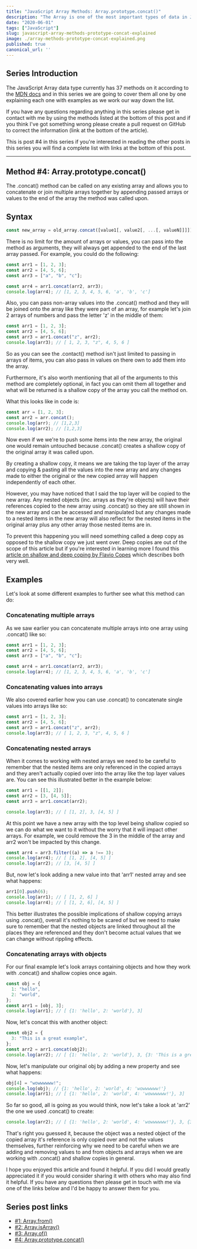```yaml
---
title: "JavaScript Array Methods: Array.prototype.concat()"
description: "The Array is one of the most important types of data in JavaScript, so in this series we are going to cover all of the Array Methods, in this post it's Array.prototype.concat()"
date: "2020-06-01"
tags: ["JavaScript"]
slug: javascript-array-methods-prototype-concat-explained
image: ./array-methods-prototype-concat-explained.png
published: true
canonical_url: ''
---
```


## Series Introduction

The JavaScript Array data type currently has 37 methods on it according to the [MDN docs](https://developer.mozilla.org/en-US/docs/Web/JavaScript/Reference/Global_Objects/Array) and in this series we are going to cover them all one by one explaining each one with examples as we work our way down the list.

If you have any questions regarding anything in this series please get in contact with me by using the methods listed at the bottom of this post and if you think I've got something wrong please create a pull request on GitHub to correct the information (link at the bottom of the article).

This is post #4 in this series if you're interested in reading the other posts in this series you will find a complete list with links at the bottom of this post.

---

## Method #4: Array.prototype.concat()

The .concat() method can be called on any existing array and allows you to concatenate or join multiple arrays together by appending passed arrays or values to the end of the array the method was called upon.

## Syntax

```javascript
const new_array = old_array.concat([value1[, value2[, ...[, valueN]]]])
```

There is no limit for the amount of arrays or values, you can pass into the method as arguments, they will always get appended to the end of the last array passed. For example, you could do the following:

```javascript
const arr1 = [1, 2, 3];
const arr2 = [4, 5, 6];
const arr3 = ["a", "b", "c"];

const arr4 = arr1.concat(arr2, arr3);
console.log(arr4); // [1, 2, 3, 4, 5, 6, 'a', 'b', 'c']
```

Also, you can pass non-array values into the .concat() method and they will be joined onto the array like they were part of an array, for example let's join 2 arrays of numbers and pass the letter 'z' in the middle of them:

```javascript
const arr1 = [1, 2, 3];
const arr2 = [4, 5, 6];
const arr3 = arr1.concat("z", arr2);
console.log(arr3); // [ 1, 2, 3, "z", 4, 5, 6 ]
```

So as you can see the .contact() method isn't just limited to passing in arrays of items, you can also pass in values on there own to add them into the array.

Furthermore, it's also worth mentioning that all of the arguments to this method are completely optional, in fact you can omit them all together and what will be returned is a shallow copy of the array you call the method on.

What this looks like in code is:

```javascript
const arr = [1, 2, 3];
const arr2 = arr.concat();
console.log(arr); // [1,2,3]
console.log(arr2); // [1,2,3]
```

Now even if we we're to push some items into the new array, the original one would remain untouched because .concat() creates a shallow copy of the original array it was called upon.

By creating a shallow copy, it means we are taking the top layer of the array and copying & pasting all the values into the new array and any changes made to either the original or the new copied array will happen independently of each other.

However, you may have noticed that I said the top layer will be copied to the new array. Any nested objects (inc. arrays as they're objects) will have their references copied to the new array using .concat() so they are still shown in the new array and can be accessed and manipulated but any changes made to a nested items in the new array will also reflect for the nested items in the original array plus any other array those nested items are in.

To prevent this happening you will need something called a deep copy as opposed to the shallow copy we just went over. Deep copies are out of the scope of this article but if you're interested in learning more I found this [article on shallow and deep coping by Flavio Copes](https://flaviocopes.com/how-to-clone-javascript-object/) which describes both very well.

## Examples

Let's look at some different examples to further see what this method can do:

### Concatenating multiple arrays

As we saw earlier you can concatenate multiple arrays into one array using .concat() like so:

```javascript
const arr1 = [1, 2, 3];
const arr2 = [4, 5, 6];
const arr3 = ["a", "b", "c"];

const arr4 = arr1.concat(arr2, arr3);
console.log(arr4); // [1, 2, 3, 4, 5, 6, 'a', 'b', 'c']
```

### Concatenating values into arrays

We also covered earlier how you can use .concat() to concatenate single values into arrays like so:

```javascript
const arr1 = [1, 2, 3];
const arr2 = [4, 5, 6];
const arr3 = arr1.concat("z", arr2);
console.log(arr3); // [ 1, 2, 3, "z", 4, 5, 6 ]
```

### Concatenating nested arrays

When it comes to working with nested arrays we need to be careful to remember that the nested items are only referenced in the copied arrays and they aren't actually copied over into the array like the top layer values are. You can see this illustrated better in the example below:

```javascript
const arr1 = [[1, 2]];
const arr2 = [3, [4, 5]];
const arr3 = arr1.concat(arr2);

console.log(arr3); // [ [1, 2], 3, [4, 5] ]
```

At this point we have a new array with the top level being shallow copied so we can do what we want to it without the worry that it will impact other arrays. For example, we could remove the 3 in the middle of the array and arr2 won't be impacted by this change.

```javascript
const arr4 = arr3.filter((a) => a !== 3);
console.log(arr4); // [ [1, 2], [4, 5] ]
console.log(arr2); // [3, [4, 5] ]
```

But, now let's look adding a new value into that 'arr1' nested array and see what happens:

```javascript
arr1[0].push(6);
console.log(arr1); // [ [1, 2, 6] ]
console.log(arr4); // [ [1, 2, 6], [4, 5] ]
```

This better illustrates the possible implications of shallow copying arrays using .concat(), overall it's nothing to be scared of but we need to make sure to remember that the nested objects are linked throughout all the places they are referenced and they don't become actual values that we can change without rippling effects.

### Concatenating arrays with objects

For our final example let's look arrays containing objects and how they work with .concat() and shallow copies once again.

```javascript
const obj = {
  1: "hello",
  2: "world",
};
const arr1 = [obj, 3];
console.log(arr1); // [ {1: 'hello', 2: 'world'}, 3]
```

Now, let's concat this with another object:

```javascript
const obj2 = {
  3: "This is a great example",
};
const arr2 = arr1.concat(obj2);
console.log(arr2); // [ {1: 'hello', 2: 'world'}, 3, {3: 'This is a great example'}]
```

Now, let's manipulate our original obj by adding a new property and see what happens:

```javascript
obj[4] = "wowwwwww!";
console.log(obj); // {1: 'hello', 2: 'world', 4: 'wowwwwww!'}
console.log(arr1); // [ {1: 'hello', 2: 'world', 4: 'wowwwwww!'}, 3]
```

So far so good, all is going as you would think, now let's take a look at 'arr2' the one we used .concat() to create:

```javascript
console.log(arr2); // [ {1: 'hello', 2: 'world', 4: 'wowwwwww!'}, 3, {3: 'This is a great example'}]
```

That's right you guessed it, because the object was a nested object of the copied array it's reference is only copied over and not the values themselves, further reinforcing why we need to be careful when we are adding and removing values to and from objects and arrays when we are working with .concat() and shallow copies in general.

I hope you enjoyed this article and found it helpful. If you did I would greatly appreciated it if you would consider sharing it with others who may also find it helpful. If you have any questions then please get in touch with me via one of the links below and I'd be happy to answer them for you.

## Series post links

- [#1: Array.from()](https://conermurphy.com/javascript-array-methods-from-explained)
- [#2: Array.isArray()](https://conermurphy.com/javascript-array-methods-isarray-explained)
- [#3: Array.of()](https://conermurphy.com/javascript-array-methods-of-explained)
- [#4: Array.prototype.concat()](https://conermurphy.com/javascript-array-methods-prototype-concat-explained)
